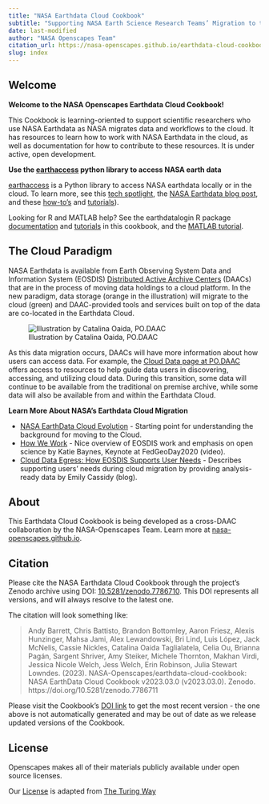 ```yaml
---
title: "NASA Earthdata Cloud Cookbook"
subtitle: "Supporting NASA Earth Science Research Teams’ Migration to the Cloud" 
date: last-modified
author: "NASA Openscapes Team"
citation_url: https://nasa-openscapes.github.io/earthdata-cloud-cookbook/
slug: index
---
```


## Welcome

**Welcome to the NASA Openscapes Earthdata Cloud Cookbook!**

This Cookbook is learning-oriented to support scientific researchers who use NASA Earthdata as NASA migrates data and workflows to the cloud. It has resources to learn how to work with NASA Earthdata in the cloud, as well as documentation for how to contribute to these resources. It is under active, open development.

**Use the [earthaccess](https://earthaccess.readthedocs.io/en/latest/) python library to access NASA earth data**

[earthaccess](https://earthaccess.readthedocs.io/en/latest/) is a Python library to access NASA earthdata locally or in the cloud. To learn more, see this [tech spotlight](), the [NASA Earthdata blog post](https://www.earthdata.nasa.gov/learn/blog/earthaccess), and these [how-to's](how-tos/find-data/find-python.html) and [tutorials](tutorials)).

Looking for R and MATLAB help? See the earthdatalogin R package [documentation](https://boettiger-lab.github.io/earthdatalogin/) and [tutorials](how-tos/find-data/find-r.html) in this cookbook, and the [MATLAB tutorial](tutorials/matlab.qmd).

## The Cloud Paradigm

NASA Earthdata is available from Earth Observing System Data and Information System (EOSDIS) [Distributed Active Archive Centers](https://earthdata.nasa.gov/eosdis/daacs) (DAACs) that are in the process of moving data holdings to a cloud platform. In the new paradigm, data storage (orange in the illustration) will migrate to the cloud (green) and DAAC-provided tools and services built on top of the data are co-located in the Earthdata Cloud.

![Illustration by Catalina Oaida, PO.DAAC](images/cloud-paradigm-earthdata-oaida.jpg)

As this data migration occurs, DAACs will have more information about how users can access data. For example, the [Cloud Data page at PO.DAAC](https://podaac.jpl.nasa.gov/cloud-datasets/about) offers access to resources to help guide data users in discovering, accessing, and utilizing cloud data. During this transition, some data will continue to be available from the traditional on premise archive, while some data will also be available from and within the Earthdata Cloud.

**Learn More About NASA's Earthdata Cloud Migration**

-   [NASA EarthData Cloud Evolution](https://earthdata.nasa.gov/eosdis/cloud-evolution) - Starting point for understanding the background for moving to the Cloud.
-   [How We Work](https://vimeo.com/434343794) - Nice overview of EOSDIS work and emphasis on open science by Katie Baynes, Keynote at FedGeoDay2020 (video).
-   [Cloud Data Egress: How EOSDIS Supports User Needs](https://earthdata.nasa.gov/learn/articles/cloud-data-egress) - Describes supporting users' needs during cloud migration by providing analysis-ready data by Emily Cassidy (blog).

## About

This Earthdata Cloud Cookbook is being developed as a cross-DAAC collaboration by the NASA-Openscapes Team. Learn more at [nasa-openscapes.github.io](https://nasa-openscapes.github.io).

## Citation

Please cite the NASA Earthdata Cloud Cookbook through the project’s Zenodo archive using DOI: [10.5281/zenodo.7786710](https://doi.org/10.5281/zenodo.7786710). This DOI represents all versions, and will always resolve to the latest one.

The citation will look something like:

> Andy Barrett, Chris Battisto, Brandon Bottomley, Aaron Friesz, Alexis Hunzinger, Mahsa Jami, Alex Lewandowski, Bri Lind, Luis López, Jack McNelis, Cassie Nickles, Catalina Oaida Taglialatela, Celia Ou, Brianna Pagán, Sargent Shriver, Amy Steiker, Michele Thornton, Makhan Virdi, Jessica Nicole Welch, Jess Welch, Erin Robinson, Julia Stewart Lowndes. (2023). NASA-Openscapes/earthdata-cloud-cookbook: NASA EarthData Cloud Cookbook v2023.03.0 (v2023.03.0). Zenodo. https://doi.org/10.5281/zenodo.7786711

Please visit the Cookbook's [DOI link](https://doi.org/10.5281/zenodo.7786710) to get the most recent version - the one above is not automatically generated and may be out of date as we release updated versions of the Cookbook. 

## License

Openscapes makes all of their materials publicly available under open source licenses.

Our [License](LICENSE.md) is adapted from [The Turing Way](https://github.com/alan-turing-institute/the-turing-way/blob/master/LICENSE.md)

